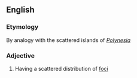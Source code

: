 ==English==

===Etymology===
By analogy with the scattered islands of ''[[Polynesia]]''

===Adjective===
{{en-adj}}

#{{medicine|of a disease}} Having a scattered distribution of [[foci]]